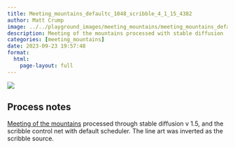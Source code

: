 ```yaml
---
title: Meeting_mountains_defaultc_1048_scribble_4_1_15_4382
author: Matt Crump
image: ../../playground_images/meeting_mountains/meeting_mountains_defaultC_1048_scribble_4_1_15_4382.jpeg
description: Meeting of the mountains processed with stable diffusion
categories: [meeting_mountains]
date: 2023-09-23 19:57:48
format:
  html:
    page-layout: full
---
```


![](../../playground_images/meeting_mountains/meeting_mountains_defaultC_1048_scribble_4_1_15_4382.jpeg)

## Process notes

[Meeting of the mountains](hhttps://www.crumplab.com/things/things/Colorlands/Meeting_Of_The_Mountains.html) processed through stable diffusion v 1.5, and the scribble control net with default scheduler. The line art was inverted as the scribble source.

